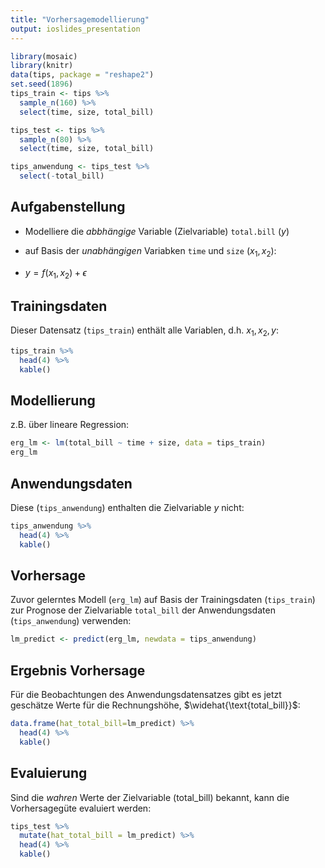 ```yaml
---
title: "Vorhersagemodellierung"
output: ioslides_presentation
---
```


```r
library(mosaic)
library(knitr)
data(tips, package = "reshape2")
set.seed(1896)
tips_train <- tips %>%
  sample_n(160) %>%
  select(time, size, total_bill)

tips_test <- tips %>%
  sample_n(80) %>%
  select(time, size, total_bill)

tips_anwendung <- tips_test %>%
  select(-total_bill)
```

## Aufgabenstellung

- Modelliere die *abbhängige* Variable (Zielvariable) `total.bill` ($y$) 

- auf Basis der *unabhängigen* Variabken `time` und `size` ($x_1, x_2$):

- $y=f(x_1,x_2)+\epsilon$

## Trainingsdaten

Dieser Datensatz (`tips_train`) enthält alle Variablen, d.h. $x_1, x_2, y$:

```r
tips_train %>%
  head(4) %>%
  kable()
```

## Modellierung

z.B. über lineare Regression:

```r
erg_lm <- lm(total_bill ~ time + size, data = tips_train)
erg_lm
```
## Anwendungsdaten

Diese (`tips_anwendung`) enthalten die Zielvariable $y$ nicht:

```r
tips_anwendung %>%
  head(4) %>%
  kable()
```

## Vorhersage

Zuvor gelerntes Modell (`erg_lm`) auf Basis der Trainingsdaten (`tips_train`) zur Prognose der Zielvariable `total_bill` der Anwendungsdaten (`tips_anwendung`) verwenden:

```r
lm_predict <- predict(erg_lm, newdata = tips_anwendung)
```

## Ergebnis Vorhersage

Für die Beobachtungen des Anwendungsdatensatzes gibt es jetzt geschätze Werte für die Rechnungshöhe, $\widehat{\text{total_bill}}$:

```r
data.frame(hat_total_bill=lm_predict) %>%
  head(4) %>%
  kable()
```

## Evaluierung

Sind die *wahren* Werte der Zielvariable (${\text{total_bill}}$) bekannt, kann die Vorhersagegüte evaluiert werden:

```r
tips_test %>%
  mutate(hat_total_bill = lm_predict) %>%
  head(4) %>%
  kable()
```


